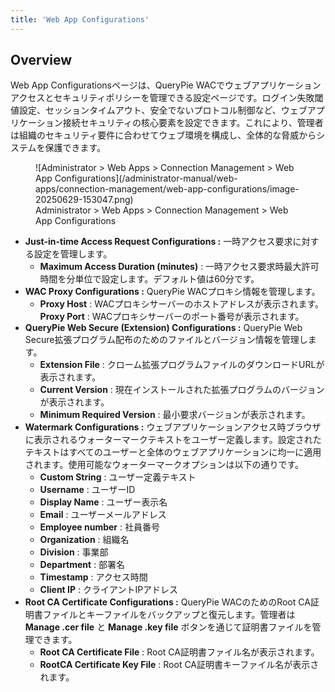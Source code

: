 ```yaml
---
title: 'Web App Configurations'
---
```


## Overview

Web App Configurationsページは、QueryPie WACでウェブアプリケーションアクセスとセキュリティポリシーを管理できる設定ページです。ログイン失敗閾値設定、セッションタイムアウト、安全でないプロトコル制御など、ウェブアプリケーション接続セキュリティの核心要素を設定できます。これにより、管理者は組織のセキュリティ要件に合わせてウェブ環境を構成し、全体的な脅威からシステムを保護できます。

<figure data-layout="center" data-align="center">
![Administrator &gt; Web Apps &gt; Connection Management &gt; Web App Configurations](/administrator-manual/web-apps/connection-management/web-app-configurations/image-20250629-153047.png)
<figcaption>
Administrator &gt; Web Apps &gt; Connection Management &gt; Web App Configurations
</figcaption>
</figure>


*  **Just-in-time Access Request Configurations :** 一時アクセス要求に対する設定を管理します。
    *  **Maximum Access Duration (minutes)** : 一時アクセス要求時最大許可時間を分単位で設定します。デフォルト値は60分です。
*  **WAC Proxy Configurations :** QueryPie WACプロキシ情報を管理します。
    *  **Proxy Host** : WACプロキシサーバーのホストアドレスが表示されます。  **Proxy Port** : WACプロキシサーバーのポート番号が表示されます。
*  **QueryPie Web Secure (Extension) Configurations :** QueryPie Web Secure拡張プログラム配布のためのファイルとバージョン情報を管理します。
    *  **Extension File** : クローム拡張プログラムファイルのダウンロードURLが表示されます。
    *  **Current Version** : 現在インストールされた拡張プログラムのバージョンが表示されます。
    *  **Minimum Required Version** : 最小要求バージョンが表示されます。
*  **Watermark Configurations :** ウェブアプリケーションアクセス時ブラウザに表示されるウォーターマークテキストをユーザー定義します。設定されたテキストはすべてのユーザーと全体のウェブアプリケーションに均一に適用されます。使用可能なウォーターマークオプションは以下の通りです。
    *  **Custom String** : ユーザー定義テキスト
    *  **Username** : ユーザーID
    *  **Display Name** : ユーザー表示名
    *  **Email** : ユーザーメールアドレス
    *  **Employee number** : 社員番号
    *  **Organization** : 組織名
    *  **Division** : 事業部
    *  **Department** : 部署名
    *  **Timestamp** : アクセス時間
    *  **Client IP** : クライアントIPアドレス
*  **Root CA Certificate Configurations :** QueryPie WACのためのRoot CA証明書ファイルとキーファイルをバックアップと復元します。管理者は  **Manage .cer file**  と  **Manage .key file**  ボタンを通じて証明書ファイルを管理できます。
    *  **Root CA Certificate File** : Root CA証明書ファイル名が表示されます。
    *  **RootCA Certificate Key File** : Root CA証明書キーファイル名が表示されます。
